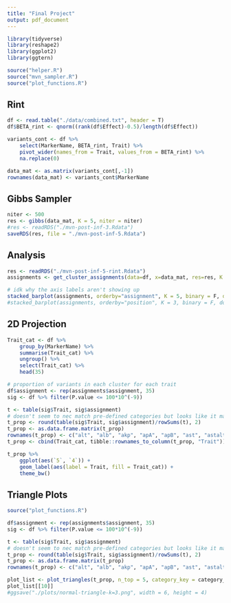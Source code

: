 ```yaml
---
title: "Final Project"
output: pdf_document
---
```

```r
library(tidyverse)
library(reshape2)
library(ggplot2)
library(ggtern)

source("helper.R")
source("mvn_sampler.R")
source("plot_functions.R")
```

## Rint
```r
df <- read.table("./data/combined.txt", header = T)
df$BETA_rint <- qnorm((rank(df$Effect)-0.5)/length(df$Effect))

variants_cont <- df %>% 
    select(MarkerName, BETA_rint, Trait) %>% 
    pivot_wider(names_from = Trait, values_from = BETA_rint) %>% 
    na.replace(0) 

data_mat <- as.matrix(variants_cont[,-1])
rownames(data_mat) <- variants_cont$MarkerName
```


## Gibbs Sampler
```r
niter <- 500
res <- gibbs(data_mat, K = 5, niter = niter)
#res <- readRDS("./mvn-post-inf-3.Rdata")
saveRDS(res, file = "./mvn-post-inf-5.Rdata")
```

## Analysis
```r
res <- readRDS("./mvn-post-inf-5-rint.Rdata")
assignments <- get_cluster_assignments(data=df, x=data_mat, res=res, K = 5, niter=500)
```

```r
# idk why the axis labels aren't showing up
stacked_barplot(assignments, orderby="assignment", K = 5, binary = F, do_save = F)
#stacked_barplot(assignments, orderby="position", K = 3, binary = F, do_save = T)
```




## 2D Projection
```r
Trait_cat <- df %>% 
    group_by(MarkerName) %>%
    summarise(Trait_cat) %>%
    ungroup() %>% 
    select(Trait_cat) %>% 
    head(35)

# proportion of variants in each cluster for each trait
df$assignment <- rep(assignments$assignment, 35)
sig <- df %>% filter(P.value <= 100*10^(-9))

t <- table(sig$Trait, sig$assignment)
# doesn't seem to nec match pre-defined categories but looks like it makes biological sense...
t_prop <- round(table(sig$Trait, sig$assignment)/rowSums(t), 2)
t_prop <- as.data.frame.matrix(t_prop)
rownames(t_prop) <- c("alt", "alb", "akp", "apA", "apB", "ast", "astalt", "crp", "cal", "chol", "crea", "creaU", "cysC", "dbili", "eGFR", "ggt", "glu", "HbA1c", "HDL", "IGF1", "LDL", "LpA", "malbU", "nalb", "phos", "potU", "SHBG", "sodU", "test", "tbili", "tprot", "trig", "urate", "urea", "vitD")
t_prop <- cbind(Trait_cat, tibble::rownames_to_column(t_prop, "Trait"))

t_prop %>% 
    ggplot(aes(`5`, `4`)) +
    geom_label(aes(label = Trait, fill = Trait_cat)) +
    theme_bw()
```




## Triangle Plots
```r
source("plot_functions.R")

df$assignment <- rep(assignments$assignment, 35)
sig <- df %>% filter(P.value <= 100*10^(-9))

t <- table(sig$Trait, sig$assignment)
# doesn't seem to nec match pre-defined categories but looks like it makes biological sense...
t_prop <- round(table(sig$Trait, sig$assignment)/rowSums(t), 2)
t_prop <- as.data.frame.matrix(t_prop)
rownames(t_prop) <- c("alt", "alb", "akp", "apA", "apB", "ast", "astalt", "crp", "cal", "chol", "crea", "creaU", "cysC", "dbili", "eGFR", "ggt", "glu", "HbA1c", "HDL", "IGF1", "LDL", "LpA", "malbU", "nalb", "phos", "potU", "SHBG", "sodU", "test", "tbili", "tprot", "trig", "urate", "urea", "vitD")

plot_list <- plot_triangles(t_prop, n_top = 5, category_key = category_key)
plot_list[[10]]
#ggsave("./plots/normal-triangle-k=3.png", width = 6, height = 4)
```



